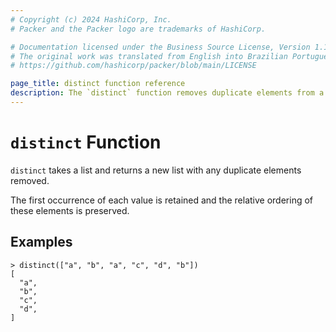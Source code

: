 ```yaml
---
# Copyright (c) 2024 HashiCorp, Inc.
# Packer and the Packer logo are trademarks of HashiCorp.

# Documentation licensed under the Business Source License, Version 1.1.
# The original work was translated from English into Brazilian Portuguese.
# https://github.com/hashicorp/packer/blob/main/LICENSE

page_title: distinct function reference
description: The `distinct` function removes duplicate elements from a list. Learn how to use the `distince` function in Packer templates.
---
```


# `distinct` Function

`distinct` takes a list and returns a new list with any duplicate elements
removed.

The first occurrence of each value is retained and the relative ordering of
these elements is preserved.

## Examples

```shell-session
> distinct(["a", "b", "a", "c", "d", "b"])
[
  "a",
  "b",
  "c",
  "d",
]
```
